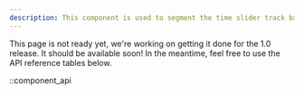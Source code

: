 ```yaml
---
description: This component is used to segment the time slider track based on the active chapters.
---
```


This page is not ready yet, we're working on getting it done for the 1.0 release. It should be
available soon! In the meantime, feel free to use the API reference tables below.

::component_api
